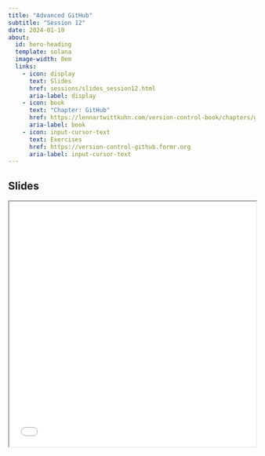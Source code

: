 ```yaml
---
title: "Advanced GitHub"
subtitle: "Session 12"
date: 2024-01-19
about:
  id: hero-heading
  template: solana
  image-width: 0em
  links:
    - icon: display
      text: Slides
      href: sessions/slides_session12.html
      aria-label: display
    - icon: book
      text: "Chapter: GitHub"
      href: https://lennartwittkuhn.com/version-control-book/chapters/github-intro.html
      aria-label: book
    - icon: input-cursor-text
      text: Exercises
      href: https://version-control-github.formr.org
      aria-label: input-cursor-text
---
```


::: {#hero-heading}
:::

## Slides

```{=html}
<iframe width="100%" height=500 src="slides_session12.html"></iframe>
```